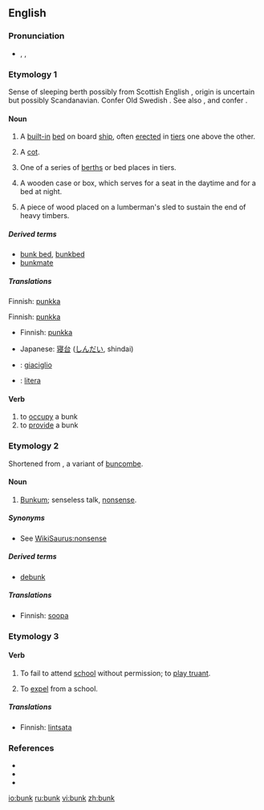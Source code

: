{{wikipedia|dab=bunk}}
==English==

===Pronunciation===
* {{enPR|bŭngk}}, {{IPA|/bʌŋk/}}, {{SAMPA|/bVNk/}}
*: {{rhymes|ʌŋk}}

===Etymology 1===
Sense of sleeping berth possibly from Scottish English {{term|bunker||seat, bench}}, origin is uncertain but possibly Scandanavian.
Confer Old Swedish {{term|bunke||boards used to protect the cargo of a ship|lang=}}.
See also {{term|boarding}}, {{term|flooring}} and confer {{term|bunch}}.

====Noun====
{{en-noun}}

# {{nautical}} A [[built-in]] [[bed]] on board [[ship]], often [[erected]] in [[tier]]s one above the other.
# {{military}} A [[cot]].
# One of a series of [[berth]]s or bed places in tiers.
# {{US}} A wooden case or box, which serves for a seat in the daytime and for a bed at night.
# {{US|colloquial}} A piece of wood placed on a lumberman's sled to sustain the end of heavy timbers.

=====Derived terms=====
* [[bunk bed]], [[bunkbed]]
* [[bunkmate]]

=====Translations=====
{{trans-top|(nautical) built-in bed on board ship}}
Finnish: [[punkka]]
{{trans-mid}}
{{trans-bottom}}

{{trans-top|(military) cot}}
Finnish: [[punkka]]
{{trans-mid}}
{{trans-bottom}}

{{trans-top|one of a series of berth in tiers}}
* Finnish: [[punkka]]
{{trans-mid}}
* Japanese: [[寝台]] ([[しんだい]], shindai)
{{trans-bottom}}

{{ttbc-top}}
* {{ttbc|Italian}}: [[giaciglio]] {{m}}
{{trans-mid}}
* {{ttbc|Spanish}}: [[litera]] {{f}}
{{trans-bottom}}

====Verb====
{{en-verb}}

# to [[occupy]] a bunk
# to [[provide]] a bunk

===Etymology 2===
Shortened from {{term|bunkum}}, a variant of [[buncombe]].

====Noun====
{{en-noun|-}}

# {{slang}} [[bunkum|Bunkum]]; senseless talk, [[nonsense]].

=====Synonyms=====
* See [[WikiSaurus:nonsense]]

=====Derived terms=====
* [[debunk]]

=====Translations=====
{{trans-top|nonsense}}
* Finnish: [[soopa]]
{{trans-mid}}
{{trans-bottom}}

===Etymology 3===
{{rfe}}

====Verb====
{{en-verb}}

# {{UK}} To fail to attend [[school]] without permission; to [[play truant]].
# {{obsolete}} To [[expel]] from a school.

=====Translations=====
{{trans-top|to fail to attend school without permission}}
* Finnish: [[lintsata]]
{{trans-mid}}
{{trans-bottom}}

===References===
* {{R:Online Etymology Dictionary}}
* {{R/Websters}}
* {{R:1913}}

[[io:bunk]]
[[ru:bunk]]
[[vi:bunk]]
[[zh:bunk]]